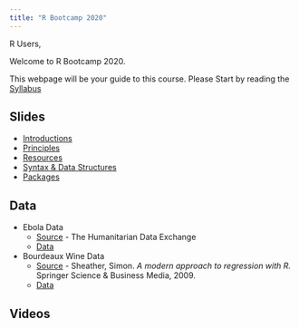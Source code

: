 ```yaml
---
title: "R Bootcamp 2020"
---
```


R Users, 

Welcome to R Bootcamp 2020.  

This webpage will be your guide to this course. Please Start by reading the 
[Syllabus](syllabus.html)


## Slides

* [Introductions](Introductions.html)
* [Principles](Principles.html)
* [Resources](Resources.html)
* [Syntax & Data Structures](Syntax.html)
* [Packages](Packages.html)


## Data

* Ebola Data
    + [Source](https://data.humdata.org/dataset/ebola-cases-2014) - The Humanitarian Data Exchange       
    + [Data](https://github.com/halpo/R_Bootcamp_2020/raw/master/data/ebola-cases-and-deaths-who-gar-sitrep.xlsx)
* Bourdeaux Wine Data
    + [Source](https://link.springer.com/book/10.1007/978-0-387-09608-7) - 
        Sheather, Simon. *A modern approach to regression with R.* Springer Science & Business Media, 2009.
    + [Data](https://github.com/halpo/R_Bootcamp_2020/raw/master/data/Bordeaux.csv)

## Videos





